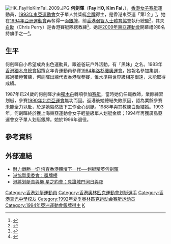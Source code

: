 {{MedalTableTop}}
{{MedalCountry|{{HKG-1959}}}}
{{MedalSport| 女子[[賽艇|賽艇]]}}
{{MedalCompetition| [[亞洲運動會|亞洲運動會]]}}
{{MedalSilver| [[1994年亞洲運動會|1994年廣島]] | 女子單人賽 }}
{{MedalCompetition| [[東亞運動會|東亞運動會]]}}
{{MedalGold| [[1993年東亞運動會|1993年上海]] | 女子輕級單人 }}
{{MedalBottom}}
[[File:HK_FayHoKimFai_2009.JPG|thumb]]
'''何劍暉'''（'''Fay HO, Kim Fai'''，{{bd|1962年|11月27日||}}），[[香港|香港]][[女子|女子]][[赛艇|赛艇]]運動員，[[1993年東亞運動會|1993年東亞運動會]]女子單人雙槳艇[[金牌|金牌]]得主，是香港東亞運「第1金」<small><ref>{{cite web |language=zh-hk |url=http://paper.wenweipo.com/2009/12/05/SP0912050050.htm |title=東亞運動會歷闖高峰 |publisher=[[文汇报_(香港)|文匯報]] |date=2009-12-05 |accessdate=2009-12-11 |archive-date=2009-12-11 |archive-url=https://web.archive.org/web/20091211013129/http://paper.wenweipo.com/2009/12/05/SP0912050050.htm |dead-url=no }}</ref></small>，她在[[1994年亞洲運動會|1994年亞洲運動會]]再奪得一面[[銀牌|銀牌]]，前[[香港弱智人士體育協會|香港弱智人士體育協會]]執行總監<small><ref>{{cite web |language=zh-hk |url=http://www.hksam.org.hk/chi/org_info/chart.asp |title=2008/2010年度架構 |publisher=香港弱智人士體育協會 |date= |accessdate=2009-12-11 |deadurl=yes |archiveurl=https://web.archive.org/web/20091012082612/http://www.hksam.org.hk/chi/org_info/chart.asp |archivedate=2009-10-12 }}</ref></small>，其夫[[白勵|白勵]]（Chris Perry）是香港賽艇隊總教練<small><ref>{{cite web |language=zh-hk |url=http://paper.wenweipo.com/2009/09/27/SP0909270020.htm |title=鍾伯光專欄：香港在東亞運 奪首金的項目—賽艇 |publisher=[[文汇报_(香港)|文匯報]] |date=2009-09-27 |accessdate=2009-12-11 |archive-date=2019-03-12 |archive-url=https://web.archive.org/web/20190312194206/http://paper.wenweipo.com/2009/09/27/SP0909270020.htm }}</ref></small>，她是[[2009年東亞運動會|2009年東亞運動會]]開幕禮的8名持旗手之一<small><ref>{{cite web |language=zh-hk |url=http://www.takungpao.com/news/09/12/02/GW-1180768.htm |title=港八健兒擔任持旗手 |publisher=[[大公報|大公報]] |date=2009-12-02 |accessdate=2009-12-11 }}{{dead link|date=2017年11月 |bot=InternetArchiveBot |fix-attempted=yes }}</ref></small>。

==生平==
何劍暉自小希望成為出色運動員，跟爸爸玩戶外活動，有「黑妹」之名。1983年[[香港獨木舟總會|香港獨木舟總會]]招攬女年青運動員參賽[[1984年夏季奧林匹克運動會|1984年洛杉磯奧運會]]，她報名參加集訓，經過積極苦練，何劍暉出線代表香港隊參賽，惟水準與世界級相差很遠，未能取得成績。

1987年已24歲的何劍暉才由[[獨木舟|獨木舟]]轉項參加[[赛艇|赛艇]]，當時她仍任職教師，業餘練習划艇，參賽[[1990年亞洲運動會|1990年北京亞運會]]無功而回。返港後她總結失敗原因，認為業餘參賽未能全力以赴，於是她毅然放下工作全心划艇。1988年與其教練白勵結婚。1993年，何劍暉終於獲上海東亞運動會女子輕量級單人划艇金牌；1994年再獲廣島亞運會女子單人划艇銀牌。她於1996年退役。

==參考資料==
{{reflist}}

==外部連結==
* [http://www.hku.hk/space/publications/newsletter/16/c7.html 耐力戰勝一切 培育香港體壇下一代──划艇精英何劍暉]{{Wayback|url=http://www.hku.hk/space/publications/newsletter/16/c7.html |date=20100226204141 }}
* [https://web.archive.org/web/20110908020949/http://www.hkolympic.org/jsp/medallist/c_index_by_metal.jsp 港協暨奧委會：獎牌榜]
* [http://www1.hk.apple.nextmedia.com/template/apple/art_main.php?iss_id=20090526&sec_id=25391&art_id=12801758 港將划艇苦與樂 星之約會：見證城門河日與夜]
{{DEFAULTSORT:Ho Kim Fai}}
[[Category:香港划艇運動員|Category:香港划艇運動員]]
[[Category:香港奧林匹克運動會划艇選手|Category:香港奧林匹克運動會划艇選手]]
[[Category:香港真光中學校友|Category:香港真光中學校友]]
[[Category:1992年夏季奥林匹克运动会赛艇运动员|Category:1992年夏季奥林匹克运动会赛艇运动员]]
[[Category:1994年亞洲運動會銀牌得主|Category:1994年亞洲運動會銀牌得主]]
[[Category:何姓|K]]